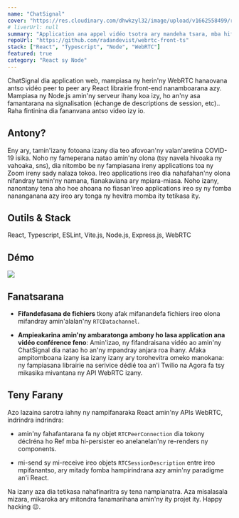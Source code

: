 ```yaml
---
name: "ChatSignal"
cover: "https://res.cloudinary.com/dhwkzyl32/image/upload/v1662558499/radanfolio/projects/chatsignal/chatsignal-cover_ivli4u.png"
# liverUrl: null
summary: "Application ana appel vidéo tsotra ary mandeha tsara, mba hifandraisana amin'ny namana"
repoUrl: "https://github.com/radandevist/webrtc-front-ts"
stack: ["React", "Typescript", "Node", "WebRTC"]
featured: true
category: "React sy Node"
---
```


ChatSignal dia application web, mampiasa ny herin'ny WebRTC hanaovana antso vidéo peer to peer ary React librairie front-end nanamboarana azy. Mampiasa ny Node.js amin'ny serveur ihany koa izy, ho an'ny asa famantarana na signalisation (échange de descriptions de session, etc)..
Raha fintinina dia fananvana antso video izy io.

## Antony?

Eny ary, tamin'izany fotoana izany dia teo afovoan'ny valan'aretina COVID-19 isika. Noho ny fameperana natao amin'ny olona (tsy navela hivoaka ny vahoaka, sns), dia nitombo be ny fampiasana ireny applications toa ny Zoom ireny sady nalaza tokoa. Ireo applications ireo dia nahafahan'ny olona nifandray tamin'ny namana, fianakaviana ary mpiara-miasa.
Noho izany, nanontany tena aho hoe ahoana no fiasan'ireo applications ireo sy ny fomba nananganana azy ireo ary tonga ny hevitra momba ity tetikasa ity.

## Outils & Stack

React, Typescript, ESLint, Vite.js, Node.js, Express.js, WebRTC

## Démo

![](https://res.cloudinary.com/dhwkzyl32/image/upload/q_65/v1662558503/radanfolio/projects/chatsignal/demo-chatsignal_bayclp.gif)

## Fanatsarana

- **Fifandefasana de fichiers** tkony afak mifanandefa fichiers ireo olona mifandray amin'alalan'ny `RTCDatachannel`.

- **Ampieakarina amin'ny ambaratonga ambony ho lasa application ana vidéo conférence feno**: Amin'izao, ny fifandraisana vidéo ao amin'ny ChatSignal dia natao ho an'ny mpandray anjara roa ihany. Afaka ampitomboana izany isa izany izany ary torohevitra omeko manokana: ny fampiasana librairie na serivice dédié toa an'i Twilio na Agora fa tsy mikasika mivantana ny API WebRTC izany.

## Teny Farany

Azo lazaina sarotra iahny ny nampifanaraka React amin'ny APIs WebRTC, indrindra indrindra:

* amin'ny fahafantarana fa ny objet `RTCPeerConnection` dia tokony déclréna ho Ref mba hi-persister eo anelanelan'ny re-renders ny components.

* mi-send sy mi-receive ireo objets `RTCSessionDescription` entre ireo mpifanantso, ary mitady fomba hampirindrana azy amin'ny paradigme an'i React.

Na izany aza dia tetikasa nahafinaritra sy tena nampianatra. Aza misalasala mizara, mikaroka ary mitondra fanamarihana amin'ny ity projet ity. Happy hacking 😉.
